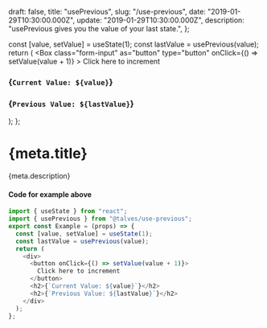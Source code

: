   draft: false,
  title: "usePrevious",
  slug: "/use-previous",
  date: "2019-01-29T10:30:00.000Z",
  update: "2019-01-29T10:30:00.000Z",
  description: "usePrevious gives you the value of your last state.",
};

  const [value, setValue] = useState(1);
  const lastValue = usePrevious(value);
  return (
    <Box class={props.class}>
      <Box
        class="form-input"
        as="button"
        type="button"
        onClick={() => setValue(value + 1)}
      >
        Click here to increment
      </Box>
      <h3>{`Current Value: ${value}`}</h3>
      <h3>{`Previous Value: ${lastValue}`}</h3>
    </Box>
  );
};

# {meta.title}

{meta.description}

<Example class="flex flex-col border-gray-400 border-2 p-2 m-5" />

#### Code for example above

```js
import { useState } from "react";
import { usePrevious } from "@talves/use-previous";
export const Example = (props) => {
  const [value, setValue] = useState(1);
  const lastValue = usePrevious(value);
  return (
    <div>
      <button onClick={() => setValue(value + 1)}>
        Click here to increment
      </button>
      <h2>{`Current Value: ${value}`}</h2>
      <h2>{`Previous Value: ${lastValue}`}</h2>
    </div>
  );
};
```
